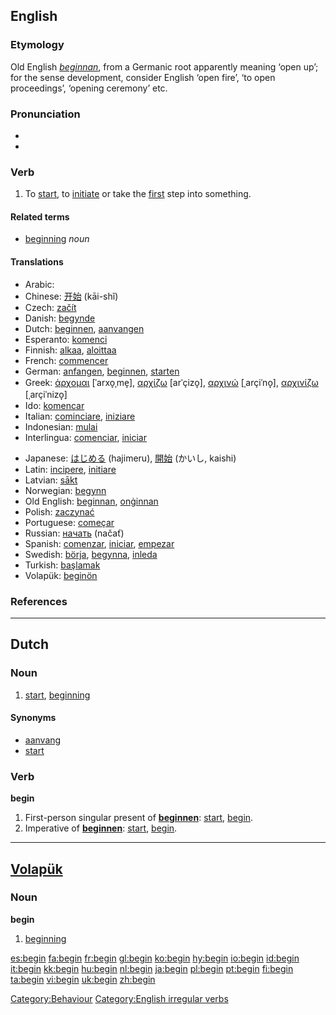 ==English==

{{rank|circumstances|sitting|Christ|788|begin|wait|laughed|opportunity}}

===Etymology===
Old English ''[[beginnan]]'', from a Germanic root apparently meaning ‘open up’; for the sense development, consider English ‘open fire’, ‘to open proceedings’, ‘opening ceremony’ etc.

===Pronunciation===
*{{IPA|/bɪˈgɪn/}}
*{{audio|en-us-begin.ogg|Audio (US)}}

===Verb===
{{en-verb|begins|beginning|began|begun}}

# To [[start]], to [[initiate]] or take the [[first]] step into something.

====Related terms====
*[[beginning]] ''noun''

====Translations====
{{top}}
*Arabic: {{ARchar|[[يبدأ]]}}
*Chinese: [[开始]] (kāi-shǐ)
*Czech: [[začít]]
*Danish: [[begynde]]
*Dutch: [[beginnen]], [[aanvangen]]
*Esperanto: [[komenci]]
*Finnish: [[alkaa]], [[aloittaa]]
*French: [[commencer]]
*German: [[anfangen]], [[beginnen]], [[starten]]
*Greek: [[άρχομαι]] [ˈarxo̞ˌme̞], [[αρχίζω]] [arˈçizo̞], [[αρχινώ]] [ˌarçiˈno̞], [[αρχινίζω]] [ˌarçiˈnizo̞]
*Ido: [[komencar]]
*Italian: [[cominciare]], [[iniziare]]
*Indonesian: [[mulai]]
*Interlingua: [[comenciar]], [[iniciar]]
{{mid}}
*Japanese: [[はじめる]] (hajimeru), [[開始]] (かいし, kaishi)
*Latin: [[incipere]], [[initiare]]
*Latvian: [[sākt]]
*Norwegian: [[begynn]]
*Old English: [[beginnan]], [[onginnan|onġinnan]]
*Polish: [[zaczynać]]
*Portuguese: [[começar]]
*Russian: [[начать]] (načať)
*Spanish: [[comenzar]], [[iniciar]], [[empezar]]
*Swedish: [[börja]], [[begynna]], [[inleda]]
*Turkish: [[başlamak]]
*Volapük: [[beginön]]
{{bottom}}

===References===
{{R:Century 1911}}
{{R:Webster 1913}}

----

==Dutch==

===Noun===
{{nl-noun|g=n|-|beginnetje}}

# [[start]], [[beginning]]

====Synonyms====
*[[aanvang]]
*[[start#Dutch|start]]

===Verb===
'''begin'''

# First-person singular present of '''[[beginnen]]''': [[start]], [[begin]].
# Imperative of '''[[beginnen]]''': [[start]], [[begin]].

----

==[[Volapük]]==

===Noun===
'''begin'''

# [[beginning]]

[[Category:Behaviour]]
[[Category:English irregular verbs]]

[[es:begin]]
[[fa:begin]]
[[fr:begin]]
[[gl:begin]]
[[ko:begin]]
[[hy:begin]]
[[io:begin]]
[[id:begin]]
[[it:begin]]
[[kk:begin]]
[[hu:begin]]
[[nl:begin]]
[[ja:begin]]
[[pl:begin]]
[[pt:begin]]
[[fi:begin]]
[[ta:begin]]
[[vi:begin]]
[[uk:begin]]
[[zh:begin]]